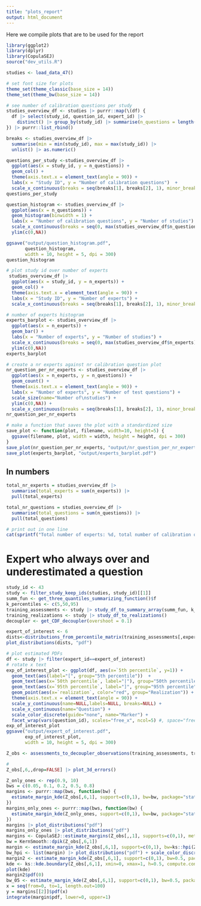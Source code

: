 ```yaml
---
title: "plots_report"
output: html_document
---
```


Here we compile plots that are to be used for the report

```r
library(ggplot2)
library(dplyr)
library(CopulaSEJ)
source("dev_utils.R")

studies <- load_data_47()

# set font size for plots
theme_set(theme_classic(base_size = 14))
theme_set(theme_bw(base_size = 14))


```


```r
# see number of calibration questions per study
studies_overview_df <- studies |> purrr::map(\(df) {
  df |> select(study_id, question_id, expert_id) |>
    distinct() |> group_by(study_id) |> summarise(n_questions = length(unique(question_id)), n_experts = length(unique(expert_id))) 
}) |> purrr::list_rbind()

breaks <- studies_overview_df |> 
  summarise(min = min(study_id), max = max(study_id)) |> 
  unlist() |> as.numeric()

questions_per_study <-studies_overview_df |> 
  ggplot(aes(x = study_id, y = n_questions)) +
  geom_col() +
  theme(axis.text.x = element_text(angle = 90)) +
  labs(x = "Study ID", y = "Number of calibration questions")  + 
  scale_x_continuous(breaks = seq(breaks[1], breaks[2], 1), minor_breaks=NULL)
questions_per_study

question_histogram <- studies_overview_df |> 
  ggplot(aes(x = n_questions)) +
  geom_histogram(binwidth = 1) +
  labs(x = "Number of calibration questions", y = "Number of studies") +
  scale_x_continuous(breaks = seq(0, max(studies_overview_df$n_questions), 1), minor_breaks=NULL)+
  ylim(c(0,NA))

ggsave("output/question_histogram.pdf", 
       question_histogram, 
       width = 10, height = 5, dpi = 300)
question_histogram
```
```r
# plot study id over number of experts
 studies_overview_df |> 
  ggplot(aes(x = study_id, y = n_experts)) +
  geom_col() +
  theme(axis.text.x = element_text(angle = 90)) +
  labs(x = "Study ID", y = "Number of experts") + 
  scale_x_continuous(breaks = seq(breaks[1], breaks[2], 1), minor_breaks=NULL)
```

```r
# number of experts histogram
experts_barplot <- studies_overview_df |> 
  ggplot(aes(x = n_experts)) +
  geom_bar() +
  labs(x = "Number of experts", y = "Number of studies") +
  scale_x_continuous(breaks = seq(0, max(studies_overview_df$n_experts), 1), minor_breaks=NULL)+
  ylim(c(0,NA))
experts_barplot
```

```r
# create a nr experts against nr calibration question plot
nr_question_per_nr_experts <- studies_overview_df |> 
  ggplot(aes(x = n_experts, y = n_questions)) +
  geom_count() +
  theme(axis.text.x = element_text(angle = 90)) +
  labs(x = "Number of experts", y = "Number of test questions") + 
  scale_size(name="Number of\nstudies") +
  ylim(c(0,NA)) +
  scale_x_continuous(breaks = seq(breaks[1], breaks[2], 1), minor_breaks=NULL)
nr_question_per_nr_experts
```
```r
# make a function that saves the plot with a standardized size 
save_plot <- function(plot, filename, width=10, height=5) {
  ggsave(filename, plot, width = width, height = height, dpi = 300)
}
save_plot(nr_question_per_nr_experts, "output/nr_question_per_nr_experts.pdf")
save_plot(experts_barplot, "output/experts_barplot.pdf")
```
## In numbers
```r
total_nr_experts = studies_overview_df |> 
  summarise(total_experts = sum(n_experts)) |> 
  pull(total_experts)

total_nr_questions = studies_overview_df |>
  summarise(total_questions = sum(n_questions)) |> 
  pull(total_questions)

# print out in one line
cat(sprintf("Total number of experts: %d, total number of calibration questions: %d", total_nr_experts, total_nr_questions))
```


# Expert who always over and underestimated a question
```r
study_id <- 43
study <- filter_study_keep_ids(studies, study_id)[[1]]
summ_fun <- get_three_quantiles_summarizing_function()$f
k_percentiles <- c(5,50,95)
training_assessments <- study |> study_df_to_summary_array(summ_fun, k_percentiles)
training_realizations <- study |> study_df_to_realizations()
decoupler <- get_CDF_decoupler(overshoot = 0.1)

expert_of_interest <- 6
dists<-distributions_from_percentile_matrix(training_assessments[,expert_of_interest,])$distributions
plot_distributions(dists, "pdf")

# plot estimated PDFs
df <- study |> filter(expert_id==expert_of_interest)
# rotate x text
exp_of_interest_plot <- ggplot(df, aes(x=`5th percentile`, y=1)) +
  geom_text(aes(label="[", group="5th percentile"))  +
  geom_text(aes(x=`50th percentile`, label="|"), group="50th percentile")  +
  geom_text(aes(x=`95th percentile`, label="]", group="95th percentile"))  +
  geom_point(aes(x=`realization`, color="red", group="Realization")) +
  theme(axis.text.x = element_text(angle = 90)) +
  scale_y_continuous(name=NULL,labels=NULL, breaks=NULL) +
  scale_x_continuous(name="Question") +
  scale_color_discrete(guide="none", name="Marker") +
  facet_wrap(vars(question_id), scales="free_x", ncol=5) #, space="free_x") 
exp_of_interest_plot
ggsave("output/expert_of_interest.pdf", 
       exp_of_interest_plot, 
       width = 10, height = 5, dpi = 300)


```

```r
Z_obs <- assessments_to_decoupler_observations(training_assessments, training_realizations, decoupler$f)

# 
Z_obs[,6,,drop=FALSE] |> plot_3d_errors()  

```
```r
Z_only_ones <- rep(0.9, 10)
bws = c(0.05, 0.1, 0.2, 0.5, 0.8)
margins <- purrr::map(bws, function(bw) {
  estimate_margin_kde(Z_obs[,6,1], support=c(0,1), bw=bw, package="stats")
})
margins_only_ones <- purrr::map(bws, function(bw) {
  estimate_margin_kde(Z_only_ones, support=c(0,1), bw=bw, package="stats")
})
margins |> plot_distributions("pdf")
margins_only_ones |> plot_distributions("pdf")
margins <- CopulaSEJ::estimate_margins(Z_obs[,,1], supports=c(0,1), method="kde", bw=0.01)
bw = KernSmooth::dpik(Z_obs[,6,1])
margin <- estimate_margin_kde(Z_obs[,6,1], support=c(0,1), bw=ks::hpi(Z_obs[,6,1]), package="stats")
bw_hpi <- list(margin) |> plot_distributions("pdf") + scale_color_discrete(guide="none")
margin2 <- estimate_margin_kde(Z_obs[,6,1], support=c(0,1), bw=0.5, package="ks") 
kde <- ks::kde.boundary(Z_obs[,6,1], xmin=0, xmax=1, h=0.5, compute.cont=FALSE, boundary.kernel="beta")
plot(kde)
margin2$pdf(0)
bw_05 <- estimate_margin_kde(Z_obs[,6,1], support=c(0,1), bw=0.5, package="ks") |> list() |> plot_distributions("pdf") + scale_color_discrete(guide="none")
x = seq(from=0, to=1, length.out=100)
y = margins[[2]]$pdf(x)
integrate(margin$pdf, lower=0, upper=1)
```

